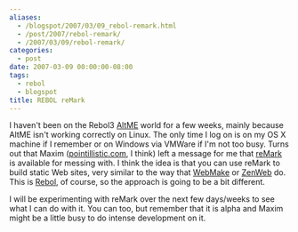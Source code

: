 ```yaml
---
aliases:
  - /blogspot/2007/03/09_rebol-remark.html
  - /post/2007/rebol-remark/
  - /2007/03/09/rebol-remark/
categories:
  - post
date: 2007-03-09 00:00:00-08:00
tags:
  - rebol
  - blogspot
title: REBOL reMark
---
```


I haven't been on the Rebol3 [AltME](http://www.altme.com/) world for a few weeks, mainly because AltME isn't working correctly on Linux.
The only time I log on is on my OS X machine if I remember or on Windows via VMWare if I'm not too busy.
Turns out that Maxim ([pointillistic.com](http://www.pointillistic.com/), I think) left a message for me that [reMark](http://www.pointillistic.com/open-REBOL/moa/steel/retools/remark/index.html) is available for messing with.
I think the idea is that you can use reMark to build static Web sites, very similar to the way that [WebMake](http://webmake.taint.org/) or [ZenWeb](http://zenspider.com/ZSS/Products/ZenWeb/) do.
This is [Rebol](http://rebol.com/), of course, so the approach is going to be a bit different.

I will be experimenting with reMark over the next few days/weeks to see what I can do with it.
You can too, but remember that it is alpha and Maxim might be a little busy to do intense development on it.
